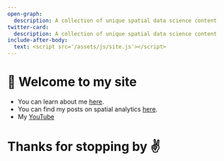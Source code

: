 ```yaml
---
open-graph:
  description: A collection of unique spatial data science content
twitter-card:
  description: A collection of unique spatial data science content
include-after-body:
  text: <script src='/assets/js/site.js'></script>
---
```


# 👋 Welcome to my site

- You can learn about me [here](/about).
- You can find my posts on spatial analytics [here](/posts).
- My [YouTube](https://youtube.com/@prncevince){.external target="_blank"}

# Thanks for stopping by ✌

